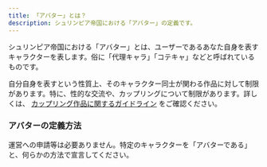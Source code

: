 ```yaml
---
title: 「アバター」とは？
description: シュリンピア帝国における「アバター」の定義です。
---
```


<Stub />

シュリンピア帝国における「アバター」とは、ユーザーであるあなた自身を表すキャラクターを表します。俗に「代理キャラ」「コテキャ」などと呼ばれているものです。

自分自身を表すという性質上、そのキャラクター同士が関わる作品に対して制限があります。特に、性的な交流や、カップリングについて制限があります。詳しくは、 [カップリング作品に関するガイドライン](/guidelines/cp) をご確認ください。

### アバターの定義方法

運営への申請等は必要ありません。特定のキャラクターを「アバターである」と、何らかの方法で宣言してください。